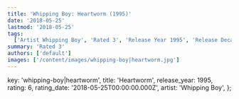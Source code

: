 ```yaml
---
title: 'Whipping Boy: Heartworm (1995)'
date: '2018-05-25'
lastmod: '2018-05-25'
tags:
  ['Artist Whipping Boy', 'Rated 3', 'Release Year 1995', 'Release Decade 1990']
summary: 'Rated 3'
authors: ['default']
images: ['/content/images/whipping-boy|heartworm.jpg']
---
```


  key: 'whipping-boy|heartworm',
  title: 'Heartworm',
  release_year: 1995,
  rating: 6,
  rating_date: '2018-05-25T00:00:00.000Z',
  artist: 'Whipping Boy',
};

<MusicRating data={data} />
